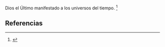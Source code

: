 Dios el Último manifestado a los universos del tiempo. <ref>{{lib|LU|118|2|4}}</ref> 

== Referencias ==

<references />
